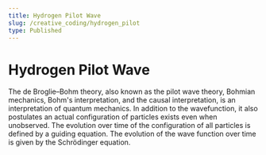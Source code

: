 ```yaml
---
title: Hydrogen Pilot Wave
slug: /creative_coding/hydrogen_pilot
type: Published
---
```



# Hydrogen Pilot Wave

<Suspense>
  <Preview />
</Suspense>

The de Broglie–Bohm theory, also known as the pilot wave theory, Bohmian mechanics, Bohm's interpretation, and the causal interpretation, is an interpretation of quantum mechanics. In addition to the wavefunction, it also postulates an actual configuration of particles exists even when unobserved. The evolution over time of the configuration of all particles is defined by a guiding equation. The evolution of the wave function over time is given by the Schrödinger equation.
